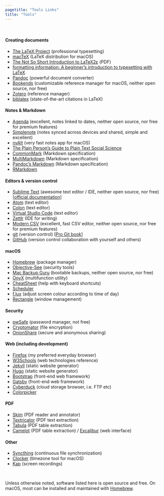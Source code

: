 ```yaml
---
pagetitle: "Tools Links"
title: "Tools"
---
```


\  

#### Creating documents

* [The LaTeX Project](http://www.latex-project.org) (professional typesetting)
* [macTeX](http://www.tug.org/mactex/) (LaTeX distribution for macOS)
* [The Not So Short Introduction to LaTeX2ε](http://tug.ctan.org/info/lshort/english/lshort.pdf) (PDF)
* [formatting information: A beginner’s introduction to typesetting with LaTeX](http://www.ctan.org/tex-archive/info/beginlatex)
* [Pandoc](http://pandoc.org/index.html) (powerful document converter)
* [Bookends](http://www.sonnysoftware.com/bookends/bookends.html) (customizable reference manager for macOS, neither open source, nor free) 
* [Zotero](http://www.zotero.org) (reference manager) 
* [biblatex](http://www.ctan.org/pkg/biblatex) (state-of-the-art citations in LaTeX) 

#### Notes & Markdown

* [Agenda](http://www.agenda.com) (excellent, notes linked to dates, neither open source, nor free for premium features)
* [Simplenote](http://simplenote.com/) (notes synced across devices and shared, simple and excellent)
* [nvAlt](http://brettterpstra.com/projects/nvalt/) (very fast notes app for macOS)
* [The Plain Person’s Guide to Plain Text Social Science](http://plain-text.co/) 
* [CommonMark](http://commonmark.org/) (Markdown specification) 
* [MultiMarkdown](http://fletcherpenney.net/multimarkdown/) (Markdown specification)
* [Pandoc's Markdown](http://pandoc.org/MANUAL.html#pandocs-markdown) (Markdown specification)
* [RMarkdown](https://rmarkdown.rstudio.com/)

#### Editors & version control

* [Sublime Text](http://www.sublimetext.com) (awesome text editor / IDE, neither open source, nor free) [[official documentation](http://www.sublimetext.com/docs/3/)]
* [Atom](http://atom.io) (text editor)
* [Colon](http://chhekur.github.io/colon-ide/) (text editor)
* [Virtual Studio Code](http://code.visualstudio.com/) (text editor)
* [Zettlr](http://www.zettlr.com/) (IDE for writing)
* [Modern CSV](https://www.moderncsv.com/) (excellent, fast CSV editor, neither open source, nor free for premium features)
* [git](https://git-scm.com/) (version control) [[Pro Git book](https://git-scm.com/book/en/v2)] 
* [GitHub](https://github.com/) (version control collaboration with yourself and others)

#### macOS

* [Homebrew](http://brew.sh/) (package manager)
* [Objective-See](https://objective-see.com/) (security tools)
* [Mac Backup Guru](https://macdaddy.io/mac-backup-software/) (bootable backups, neither open source, nor free)
* [OnyX](https://www.titanium-software.fr/en/onyx.html) (multifunction utility)
* [CheatSheet](https://www.mediaatelier.com/CheatSheet/) (help with keyboard shortcuts)
* [Scheduler](https://www.macscheduler.net/index.html)
* [f.lux](https://justgetflux.com/) (adjust screen colour according to time of day)
* [Rectangle](https://rectangleapp.com/) (window management)

#### Security

* [pwSafe](http://pwsafe.info/) (password manager, not free)
* [Cryptomator](https://cryptomator.org/) (file encryption)
* [OnionShare](https://onionshare.org/) (secure and anonymous sharing)

#### Web (including development)

* [Firefox](https://www.mozilla.org/en-CA/firefox/new/) (my preferred everyday browser)
* [W3Schools](https://www.w3schools.com/) (web technologies reference)
* [Jekyll](https://jekyllrb.com/) (static website generator)
* [Hugo](https://gohugo.io/) (static website generator)
* [Bootstrap](https://getbootstrap.com/) (front-end web framework)
* [Gatsby](https://www.gatsbyjs.com/) (front-end web framework)
* [Cyberduck](https://cyberduck.io/) (cloud storage browser, i.e. FTP etc)
* [Colorpicker](https://colorpicker.fr/)

#### PDF 

* [Skim](https://skim-app.sourceforge.io/) (PDF reader and annotator)
* [Textricator](https://textricator.mfj.io/) (PDF text extraction)
* [Tabula](https://tabula.technology/) (PDF table extraction)
* [Camelot](https://camelot-py.readthedocs.io/en/master/) (PDF table extraction) / [Excalibur](https://excalibur-py.readthedocs.io/en/master/) (web interface)

#### Other 

* [Syncthing](https://syncthing.net/) (continuous file synchronization)
* [Clocker](https://abhishekbanthia.com/clocker/) (timezone tool for macOS)
* [Kap](https://getkap.co/) (screen recordings)

\  

Unless otherwise noted, software listed here is open source and free. On macOS, most can be installed and maintained with [Homebrew](http://brew.sh/).

